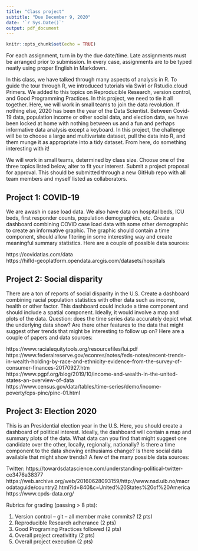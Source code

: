```yaml
---
title: "Class project"
subtitle: "Due December 9, 2020"
date: '`r Sys.Date()`'
output: pdf_document
---
```


```r
knitr::opts_chunk$set(echo = TRUE)
```

For each assignment, turn in by the due date/time.  Late assignments must be arranged prior to submission.  In every case, assignments are to be typed neatly using proper English in Markdown.  

In this class, we have talked through many aspects of analysis in R.  To guide the tour through R, we introduced tutorials via Swirl or Rstudio.cloud Primers.  We added to this topics on Reproducible Research, version control, and Good Programming Practices.  In this project, we need to tie it all together.  Here, we will work in small teams to join the data revolution.  If nothing else, 2020 has been the year of the Data Scientist.  Between Covid-19 data, population income or other social data, and election data, we have been locked at home with nothing between us and a fun and perhaps informative data analysis except a keyboard.  In this project, the challenge will be to choose a large and multivariate dataset, pull the data into R, and them munge it as appropriate into a tidy dataset.  From here, do something interesting with it!

We will work in small teams, determined by class size.  Choose one of the three topics listed below, alter to fit your interest.  Submit a project proposal for approval.  This should be submitted through a new GitHub repo with all team members and myself listed as collaborators.

## Project 1:  COVID-19

We are awash in case load data.  We also have data on hospital beds, ICU beds, first responder counts, population demographics, etc.  Create a dashboard combining COVID case load data with some other demographic to create an informative graphic.  The graphic should contain a time component, should allow fitering in some interesting way and create meaningful summary statistics.  Here are a couple of possible data sources: 

https://covidatlas.com/data  
https://hifld-geoplatform.opendata.arcgis.com/datasets/hospitals


## Project 2:  Social disparity

There are a ton of reports of social disparity in the U.S.  Create a dashboard combining racial population statistics with other data such as income, health or other factor.  This dashboard could include a time component and should include a spatial component.  Ideally, it would involve a map and plots of the data.  Question: does the time series data accurately depict what the underlying data show?  Are there other features to the data that might suggest other trends that might be interesting to follow up on?  Here are a couple of papers and data sources:  

https://www.racialequitytools.org/resourcefiles/lui.pdf  
https://www.federalreserve.gov/econres/notes/feds-notes/recent-trends-in-wealth-holding-by-race-and-ethnicity-evidence-from-the-survey-of-consumer-finances-20170927.htm  
https://www.pgpf.org/blog/2019/10/income-and-wealth-in-the-united-states-an-overview-of-data  
https://www.census.gov/data/tables/time-series/demo/income-poverty/cps-pinc/pinc-01.html  


## Project 3:  Election 2020

This is an Presidential election year in the U.S.  Here, you should create a dashboard of political interest.  Ideally, the dashboard will contain a map and summary plots of the data.  What data can you find that might suggest one candidate over the other, locally, regionally, nationally?  Is there a time component to the data showing enthusiams change?  Is there social data available that might show trends?  A few of the many possible data sources:  

Twitter:  https://towardsdatascience.com/understanding-political-twitter-ce3476a38377  
https://web.archive.org/web/20160628093159/http://www.nsd.uib.no/macrodataguide/country2.html?id=840&c=United%20States%20of%20America
https://www.cpds-data.org/


Rubrics for grading (passing > 8 pts):

1. Version control -- git -- all member make commits? (2 pts)
2. Reproducible Research adherance (2 pts)
3. Good Programing Practices followed (2 pts)
4. Overall project creativitity (2 pts)
5. Overall project execution (2 pts)


